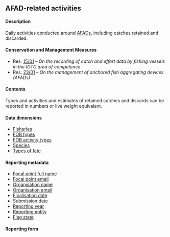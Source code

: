 ## AFAD-related activities {#AAdataset}

#### Description

Daily activities conducted around [AFADs](#afad), including catches retained and discarded.

#### Conservation and Management Measures

- Res. [15/01](https://www.iotc.org/cmm/resolution-1501-recording-catch-and-effort-data-fishing-vessels-iotc-area-competence) -- _On the recording of catch and effort data by fishing vessels in the IOTC area of competence_
- Res. [23/01](https://iotc.org/cmm/resolution-2301-management-anchored-fish-aggregating-devices-afads) -- _On the management of anchored fish aggregating devices (AFADs)_

#### Contents

Types and activities and estimates of retained catches and discards can be reported in numbers or live weight equivalent.


#### Data dimensions

- [Fisheries](../domain/fisheries/#fisheries)
- [FOB types](../domain/fisheries/#FOBtypes)
- [FOB activity types](../domain/fisheries/#FOBactivityTypes)
- [Species](../domain/biological/#allSpecies)
- [Types of fate](../domain/biological/#typesOfFate)

#### Reporting metadata

- [Focal point full name](#fcname)
- [Focal point email](#fcemail)
- [Organisation name](#orgname)
- [Organisation email](#orgemail)
- [Finalisation date](#findate)
- [Submission date](#subdate)
- [Reporting year](#repyear)
- [Reporting entity](#repentity)
- [Flag state](#repflagstate)

#### Reporting form

